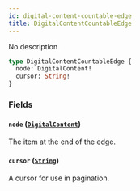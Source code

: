 ```yaml
---
id: digital-content-countable-edge
title: DigitalContentCountableEdge
---
```


No description

```graphql
type DigitalContentCountableEdge {
  node: DigitalContent!
  cursor: String!
}
```

### Fields

#### `node` ([`DigitalContent`](../../../developer/api-reference/objects/digital-content))

The item at the end of the edge.

#### `cursor` ([`String`](../../../developer/api-reference/scalars/string))

A cursor for use in pagination.
